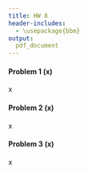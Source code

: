 ```yaml
---
title: HW 8
header-includes:
  - \usepackage{bbm}
output:
  pdf_document
---
```




#### Problem 1 (x)

x




\pagebreak

#### Problem 2 (x)

x






\pagebreak

#### Problem 3 (x)

x







